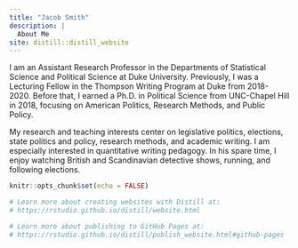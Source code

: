 ```yaml
---
title: "Jacob Smith"
description: |
  About Me
site: distill::distill_website
---
```


I am an Assistant Research Professor in the Departments of Statistical Science and Political Science at Duke University. Previously, I was a Lecturing Fellow in the Thompson Writing Program at Duke from 2018-2020. Before that, I earned a Ph.D. in Political Science from UNC-Chapel Hill in 2018, focusing on American Politics, Research Methods, and Public Policy. 

My research and teaching interests center on legislative politics, elections, state politics and policy, research methods, and academic writing. I am especially interested in quantitative writing pedagogy. In his spare time, I enjoy watching British and Scandinavian detective shows, running, and following elections.

```r
knitr::opts_chunk$set(echo = FALSE)

# Learn more about creating websites with Distill at:
# https://rstudio.github.io/distill/website.html

# Learn more about publishing to GitHub Pages at:
# https://rstudio.github.io/distill/publish_website.html#github-pages

```

